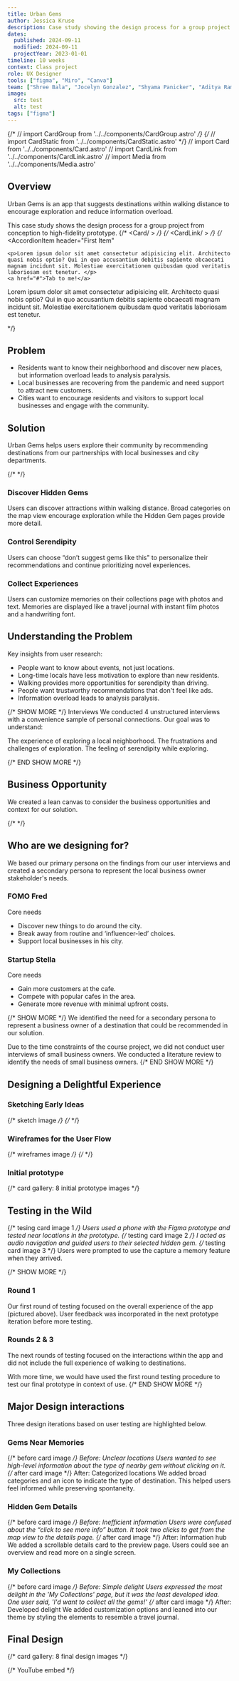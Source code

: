 ```yaml
---
title: Urban Gems
author: Jessica Kruse
description: Case study showing the design process for a group project from conception to high-fidelity prototype.
dates:
  published: 2024-09-11
  modified: 2024-09-11
  projectYear: 2023-01-01
timeline: 10 weeks
context: Class project
role: UX Designer
tools: ["figma", "Miro", "Canva"]
team: ["Shree Bala", "Jocelyn Gonzalez", "Shyama Panicker", "Aditya Ramnathkar"]
image:
  src: test
  alt: test
tags: ["figma"]
---
```


{/* // import CardGroup from '../../components/CardGroup.astro' */}
{/* // import CardStatic from '../../components/CardStatic.astro' */}
// import Card from '../../components/Card.astro'
// import CardLink from '../../components/CardLink.astro'
// import Media from '../../components/Media.astro'

## Overview
Urban Gems is an app that suggests destinations within walking distance to encourage exploration and reduce information overload. 

This case study shows the design process for a group project from conception to high-fidelity prototype.
{/* <Card/ > */}
{/* <CardLink/ > */}
{/* <Accordion>
  <AccordionItem
    header="First Item"
  >
    <p>Lorem ipsum dolor sit amet consectetur adipisicing elit. Architecto quasi nobis optio? Qui in quo accusantium debitis sapiente obcaecati magnam incidunt sit. Molestiae exercitationem quibusdam quod veritatis laboriosam est tenetur. </p>
    <a href="#">Tab to me!</a>
  </AccordionItem>
  <AccordionItem
    header="Second Item"
  >
    <p>Lorem ipsum dolor sit amet consectetur adipisicing elit. Architecto quasi nobis optio? Qui in quo accusantium debitis sapiente obcaecati magnam incidunt sit. Molestiae exercitationem quibusdam quod veritatis laboriosam est tenetur. </p>
  </AccordionItem>
</Accordion> */}

## Problem
- Residents want to know their neighborhood and discover new places, but information overload leads to analysis paralysis.
- Local businesses are recovering from the pandemic and need support to attract new customers.
- Cities want to encourage residents and visitors to support local businesses and engage with the community.

## Solution
Urban Gems helps users explore their community by recommending destinations from our partnerships with local businesses and city departments.

{/* <CardGroup /> */}

### Discover Hidden Gems
Users can discover attractions within walking distance. Broad categories on the map view encourage exploration while the Hidden Gem pages provide more detail.

### Control Serendipity
Users can choose “don’t suggest gems like this" to personalize their recommendations and continue prioritizing novel experiences.

### Collect Experiences
Users can customize memories on their collections page with photos and text. Memories are displayed like a travel journal with instant film photos and a handwriting font.

## Understanding the Problem
Key insights from user research:

- People want to know about events, not just locations.
- Long-time locals have less motivation to explore than new residents.
- Walking provides more opportunities for serendipity than driving.
- People want trustworthy recommendations that don't feel like ads.
- Information overload leads to analysis paralysis.

{/* SHOW MORE */}
Interviews
We conducted 4 unstructured interviews with a convenience sample of personal connections. Our goal was to understand:

The experience of exploring a local neighborhood.
The frustrations and challenges of exploration.
The feeling of serendipity while exploring.

{/* END SHOW MORE */}

## Business Opportunity
We created a lean canvas to consider the business opportunities and context for our solution.

{/* <Media src={leanCanvas.src} alt="Lean canvas" /> */}

## Who are we designing for?
We based our primary persona on the findings from our user interviews and created a secondary persona to represent the local business owner stakeholder's needs.

### FOMO Fred
Core needs
- Discover new things to do around the city.
- Break away from routine and ‘influencer-led’ choices.
- Support local businesses in his city.

### Startup Stella
Core needs
- Gain more customers at the cafe.
- Compete with popular cafes in the area.
- Generate more revenue with minimal upfront costs.

{/* SHOW MORE */}
We identified the need for a secondary persona to represent a business owner of a destination that could be recommended in our solution.

Due to the time constraints of the course project, we did not conduct user interviews of small business owners. We conducted a literature review to identify the needs of small business owners.
{/* END SHOW MORE */}

## Designing a Delightful Experience
### Sketching Early Ideas
{/* sketch image */}
{/* <Media src={sketchAudio.src} alt="Sketch of audio guide idea." /> */}
### Wireframes for the User Flow
{/* wireframes image */}
{/* <Media src={wireframes.src} alt="Wireframes of user flow." /> */}
### Initial prototype
{/* card gallery: 8 initial prototype images */}

## Testing in the Wild
{/* tesing card image 1 */}
Users used a phone with the Figma prototype and tested near locations in the prototype.
{/* testing card image 2 */}
I acted as audio navigation and guided users to their selected hidden gem.
{/* testing card image 3 */}
Users were prompted to use the capture a memory feature when they arrived.

{/* SHOW MORE */}
### Round 1
Our first round of testing focused on the overall experience of the app (pictured above). User feedback was incorporated in the next prototype iteration before more testing.

### Rounds 2 & 3
The next rounds of testing focused on the interactions within the app and did not include the full experience of walking to destinations.

With more time, we would have used the first round testing procedure to test our final prototype in context of use.
{/* END SHOW MORE */}

## Major Design interactions
Three design iterations based on user testing are highlighted below.

### Gems Near Memories
{/* before card image */}
Before: Unclear locations
Users wanted to see high-level information about the type of nearby gem without clicking on it.
{/* after card image */}
After: Categorized locations
We added broad categories and an icon to indicate the type of destination. This helped users feel informed while preserving spontaneity.

### Hidden Gem Details
{/* before card image */}
Before: Inefficient information
Users were confused about the “click to see more info” button. It took two clicks to get from the map view to the details page.
{/* after card image */}
After: Information hub
We added a scrollable details card to the preview page. Users could see an overview and read more on a single screen.

### My Collections
{/* before card image */}
Before: Simple delight
Users expressed the most delight in the 'My Collections' page, but it was the least developed idea. One user said, 'I'd want to collect all the gems!'
{/* after card image */}
After: Developed delight
We added customization options and leaned into our theme by styling the elements to resemble a travel journal.

## Final Design
{/* card gallery: 8 final design images */}

{/* YouTube embed */}